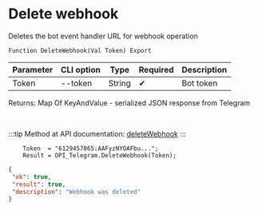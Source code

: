 ﻿---
sidebar_position: 4
---


# Delete webhook
 Deletes the bot event handler URL for webhook operation



`Function DeleteWebhook(Val Token) Export`

  | Parameter | CLI option | Type | Required | Description |
  |-|-|-|-|-|
  | Token | --token | String | &#x2714; | Bot token |

  
  Returns:  Map Of KeyAndValue - serialized JSON response from Telegram

<br/>

:::tip
Method at API documentation: [deleteWebhook](https://core.telegram.org/bots/api#deletewebhook)
:::
<br/>


```bsl title="Code example"
    Token  = "6129457865:AAFyzNYOAFbu...";
    Result = OPI_Telegram.DeleteWebhook(Token);
```
 



```json title="Result"
{
 "ok": true,
 "result": true,
 "description": "Webhook was deleted"
}
```

